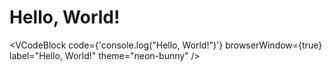 
# Hello, World!

<VCodeBlock
    code={'console.log("Hello, World!")'}
    browserWindow={true}
    label="Hello, World!"
    theme="neon-bunny"
/>